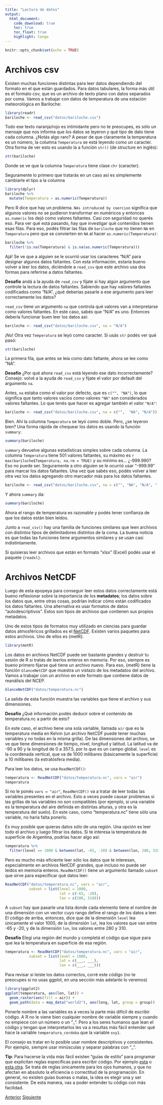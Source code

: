 ```yaml
---
title: "Lectura de datos"
output: 
  html_document:
    code_download: true
    toc: true
    toc_float: true
    highlight: tango
---
```


```r
knitr::opts_chunk$set(echo = TRUE)
```


# Archivos csv

Existen muchas funciones distintas para leer datos dependiendo del formato en el que están guardados. Para datos tabulares, la forma más útil es el formato csv, que es un archivo de texto plano con datos separados por coma. Vamos a trabajar con datos de temperatura de una estación meteorológica en Bariloche:

```r
library(readr)
bariloche <- read_csv("datos/bariloche.csv")
```
Todo ese texto naranja/rojo es intimidante pero no te preocupes, es sólo un mensaje que nos informa que los datos se leyeron y qué tipo de dato tiene cada columna. ¿Notás algo raro? A pesar de que claramente la temperatura es un número, la columna `Temperatura` se está leyendo como un caracter. Otra forma de ver esto es usando la a función `str()` (de *structure* en inglés):


```r
str(bariloche)
```

Donde se ve que la columna `Temperatura` tiene clase `chr` (caracter).

Seguramente lo primero que tratarás en un caso así es simplemente cambiarle el tipo a la columna

```r
library(dplyr)
bariloche %>% 
  mutate(Temperatura = as.numeric(Temperatura))
```
Pero R dice que hay un problema. `NAs introduced by coercion` significa que algunos valores no se pudieron transformar en numéricos y entonces `as.numeric` los dejó como valores faltantes. Casi con seguridad no querés eso. Para ver qué está pasando, hay que investigar qué contenidos tienen esas filas. Para eso, podés filtrar las filas de `bariloche` que no tienen `NA` en `Temperatura` pero que se convierten en `NA` al hacer `as.numeric(Temperatura)`:

```r
bariloche %>% 
  filter(!is.na(Temperatura) & is.na(as.numeric(Temperatura)))
```


Ajá! Se ve que a alguien se le ocurrió usar los caracteres "N/A" para designar algunos datos faltantes. Con esta información, estaría bueno volver a leer los datos, diciéndole a `read_csv` que este archivo usa dos formas para referirse a datos faltantes. 

:::{.alert .alert-info} 
**Desafío** andá a la ayuda de `read_csv` y fijate si hay algún argumento que controle la lectura de datos faltantes. Sabiendo que hay valores faltantes codificados como "N/A", ¿qué deberías pasarle a ese argumento para leer correctamente los datos?
:::

`read_csv` tiene un argumento `na` que controla qué valores van a interpretarse como valores faltantes. En este caso, sabés que "N/A" es uno. Entonces debería funcionar buen leer los datos así:

```r
bariloche <- read_csv("datos/bariloche.csv", na = "N/A")
```
¡No! Otra vez `Temperatura` se leyó como caracter. Si usás `str` podés ver qué pasó:

```r
str(bariloche)
```
La primera fila, que antes se leía como dato faltante, ahora se lee como "NA".  

:::{.alert .alert-info} 
**Desafío** ¿Por qué ahora `read_csv` está leyendo ese dato incorrectamente? Consejo: volvé a la ayuda de `read_csv` y fijate el valor por default del argumento `na`.
:::

Antes, `na` estaba como el valor por defecto, que es `c("", "NA")`, lo que significa que tanto valores vacíos como valores `"NA"` son considerados valores faltantes. Lo que tenés que hacer es agregar también el valor `"N/A"`:

```r
bariloche <- read_csv("datos/bariloche.csv", na = c("",  "NA", "N/A"))
```

Bien. Ahí la columna `Temperatura` se leyó como doble. Pero, ¿se leyeron bien? Una forma rápida de chequear los datos es usando la función `summary`:

```r
summary(bariloche)
```
`summary` devuelve algunas estadísticas simples sobre cada columna. La columna `Temperatura` tiene 501 valores faltantes, su máximo es `r max(bariloche$Temperatura, na.rm = TRUE)` y su mínimo es... ¿-999.990? Eso no puede ser. Seguramente a otro alguien se le ocurrió usar "-999.99" para marcar los datos faltantes. Una vez que sabés eso, podés volver a leer otra vez los datos agregando otro marcador más para los datos faltantes.

```r
bariloche <- read_csv("datos/bariloche.csv", na = c("", "NA", "N/A", "-999.99"))
```
Y ahora `summary` da:

```r
summary(bariloche)
```

Ahora el rango de temperatura es razonable y podés tener confianza de que los datos están bien leídos. 

:::{.alert .alert-success}

Junto a `read_csv()` hay una familia de funciones similares que leen archivos con distintos tipos de delimitadores distintos de la coma. La buena noticia es que todas las funciones tiene argumentos similares y se usan casi indistintamente.

Si quisieras leer archivos que están en formato "xlsx" (Excel) podés usar el paquete `{readxl}`.

:::


# Archivos NetCDF

Luego de esta epopeya para conseguir leer estos datos correctamente está bueno reflexionar sobre la importancia de los **metadatos**; los datos sobre los datos que, entre otras cosas, podrían indicar cómo están codificados los datos faltantes. Una alternativa es usar formatos de datos "autodescriptivos". Estos son tipos de archivos que contienen sus propios metadatos. 

Uno de estos tipos de formatos muy utilizado en ciencias para guardar datos atmosféricos grillados es el [NetCDF](https://en.wikipedia.org/wiki/NetCDF). Existen varios paquetes para estos archivos. Uno de ellos es {metR}. 

```r
library(metR)
```


Los datos en archivos NetCDF puede ser bastante grandes y destruir tu sesión de R si tratás de leerlos enteros en memoria. Por eso, siempre es bueno primero fijarse qué tiene un archivo nuevo. Para eso, {metR} tiene la función `GlanceNetCDF` que muestra un vistazo de los metadatos del archivo. Vamos a trabajar con un archivo en este formato que contiene datos de reanálisis del NCEP.

```r
GlanceNetCDF("datos/temperatura.nc")
```

La salida de esta función muestra las variables que tiene el archivo y sus dimensiones. 

:::{.alert .alert-info}
**Desafío** ¿Qué información podés deducir sobre el contenido de temperatura.nc a partir de esto?
:::

En este caso, el archivo tiene una sola variable, llamada `air` que es la temperatura media en Kelvin (un archivo NetCDF puede tener muchas variables y no todas en la misma grilla). De las dimensiones del archivo, se ve que tiene dimensiones de tiempo, nivel, longitud y latitud. La latitud va de -90 a 90 y la longitud de 0 a 357.5, por lo que es un campo global. `level` es la coordenada vertical, que va de 1000 milibares (básicamente la superficie) a 10 millibares (la estratósfera media). 

Para leer los datos, se usa `ReadNetCDF()`:

```r
temperatura <- ReadNetCDF("datos/temperatura.nc", vars = "air")
temperatura
```

:::{.alert .alert-success}
Si no le ponés `vars = "air"`, `ReadNetCDF()` va a tratar de leer todas las variables presentes en el archivo. Esto a veces puede causar problemas si las grillas de las variables no son compatibles (por ejemplo, si una variable es la temperatura del aire definida en distintas alturas, y otra es la temperatura del suelo). En este caso, como "temperatura.nc" tiene sólo una variable, no haría falta ponerlo.
:::

Es muy posible que quieras datos sólo de una región. Una opción es leer todo el archivo y luego filtrar los datos. Si te interesa la temperatura de superficie de Argentina, podrías hacer algo así:

```r
temperatura %>% 
  filter(level == 1000 & between(lat, -65, -20) & between(lon, 280, 310))
```

Pero es mucho más eficiente leer sólo los datos que te interesan, especialmente en archivos NetCDF grandes, que incluso no puede ser leídos en memoria enteros. `ReadNetCDF()` tiene un argumento llamado `subset` que sirve para especificar qué datos leer:

```r
ReadNetCDF("datos/temperatura.nc", vars = "air",
           subset = list(level = 1000,
                         lat = c(-65, -20),
                         lon = c(280, 310))) 
```

A `subset` hay que pasarle una lista donde cada elemento tiene el nombre de una dimensión con un vector cuyo rango define el rango de los datos a leer. El código de arriba, entonces, dice que de la dimensión `level` lea únicamente el valor 1000, de la dimensión `lat`, lea los valores que van entre -65 y -20, y de la dimensión `lon`, los valores entre 280 y 310. 


:::{.alert .alert-info}
**Desafío** Elegí una región del mundo y completá el código que sigue para que lea la temperatura en superficie de esa región. 

```r
temperatura <- ReadNetCDF("datos/temperatura.nc", vars = "air",
           subset = list(level = 1000,
                         lat = c(___, ___),
                         lon = c(___, ___)))
```
Para revisar si leíste los datos correctos, corré este código (no te preocupes si no usas ggplot, en una sección más adelante lo veremos)

```r
library(ggplot2)
ggplot(temperatura, aes(lon, lat)) +
  geom_raster(aes(fill = air)) +
  geom_path(data = map_data("world2"), aes(long, lat, group = group))
```

:::


:::{.alert .alert-success}
Ponerle nombre a las variables es a veces la parte más difícil de escribir código. A R no le viene bien cualquier nombre de variable siempre y cuando no empiece con un número o un "_". Pero a los seres humanos que lean el código y tengan que interpretarlos les va a resultas más fácil entender qué hace la variable `temperatura_cordoba` que la variable `xxy1`. 

El consejo es tratar en lo posible usar nombre descriptivos y consistentes. Por ejemplo, siempre usar minúsculas y separar palabras con "_". 

**Tip**: Para hacerse la vida más fácil existen "guías de estilo" para programar que explicitan reglas específicas para escribir código. Por ejemplo [esta](https://rpubs.com/FvD/guia-estilo-r){.alert-link} o [esta otra](https://github.com/eliocamp/tesis/blob/master/docs/gu%C3%ADa_de_estilo.md){.alert-link}. Se trata de reglas únicamente para los ojos humanos, y que no afectan en absoluto la eficiencia o correctitud de la programación. En general, no existen guías buenas o malas, la idea es elegir una y ser consistente. De esta manera, vas a poder entender tu código con más facilidad. 
:::



<div class="btn-group" role="group" aria-label="Navegación">
  <a href= "03-reportes-I.html" class = "btn btn-primary">Anterior</a>
  <a href= "05-dplyr.html" class = "btn btn-primary">Siguiente</a>
</div>